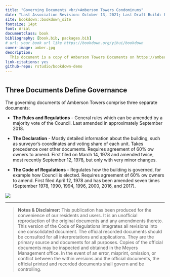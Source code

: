 ```yaml
--- 
title: "Governing Documents <br/>Amberson Towers Condominums"
date: "Last Association Revision: October 13, 2021; Last Draft Build: February 15, 2020"
site: bookdown::bookdown_site
fontsize: 14pt
font: Arial
documentclass: book
bibliography: [book.bib, packages.bib]
# url: your book url like https://bookdown.org/yihui/bookdown
cover-image: amber.jpg
description: 
  This document is a copy of Amberson Towers Documents on https://ambersontowers.com/governance/bylaws that are under consideration for revision. 
link-citations: yes
github-repo: rstudio/bookdown-demo
---
```


# {-}

## Three Documents Define Governance {-}

 The governing documents of Amberson Towers comprise three separate documents:

- **The Rules and Regulations** - General rules which can be amended by a majority vote of the Council.  Last amended in approximately September 2018.

 
- **The Declaration** - Mostly detailed information about the building, such as surveyor's coordinates and voting share of each unit.  Takes precedence over other documents. Requires agreement of 60% ow owners to amend.  First filed on March 14, 1978 and amended twice, most recently September 12, 1978, but only with very minor changes.

- **The Code of Regulations** - Regulates how the building is governed, for example how Council is elected.  Requires agreement of 60% ow owners to amend. First filed  April 12, 1978 and has been amended seven times (September 1978, 1990, 1994, 1996, 2000, 2016, and 2017).

![](amber3.jpg)

***

> **Notes & Disclaimer:**  This publication has been produced for the convenience of our residents and users. It is an unofficial reproduction of the original documents and any amendments thereto. This version of the Code of Regulations integrates all revisions into one consolidated document. The official recorded documents should be consulted for all interpretations and applications. They are the primary source and documents for all purposes. Copies of the official documents may be inspected and obtained in the Meyers Management office. In the event of an error, misprint, omission, or conflict between the within versions and the official documents, the official printed and recorded documents shall govern and be controlling.